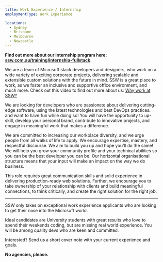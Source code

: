 ```yaml
---
title: Work Experience / Internship
employmentType: Work Experience

locations:
  - Sydney
  - Brisbane
  - Melbourne
  - Newcastle
---
```


**Find out more about our internship program here: [ssw.com.au/training/internship-fullstack](https://www.ssw.com.au/training/internship-fullstack).**

We are a team of Microsoft stack developers and designers, who work on a wide variety of exciting corporate projects, delivering scalable and extensible custom solutions with the future in mind. SSW is a great place to work, as we foster an inclusive and supportive office environment, and much more. Check out this video to find out more about us: [Why work at SSW?](https://youtu.be/tWuutobJtdg)

We are looking for developers who are passionate about delivering cutting-edge software, using the latest technologies and best DevOps practices. and want to have fun while doing so! You will have the opportunity to up-skill, develop your personal brand, contribute to innovative projects, and engage in meaningful work that makes a difference.

We are committed to increasing our workplace diversity, and we urge people from all walks of life to apply. We encourage expertise, mastery, and respectful discourse. We aim to build you up and hope you'll do the same! We will help you grow your community profile and your technical abilities so you can be the best developer you can be. Our horizontal organisational structure means that your input will make an impact on the way we do business.

This role requires great communication skills and solid experience in delivering production-ready web solutions. Further, we encourage you to take ownership of your relationship with clients and build meaningful connections, to think critically, and create the right solution for the right job.

***

SSW only takes on exceptional work experience applicants who are looking to get their nose into the Microsoft world.

Ideal candidates are University students with great results who love to spend their weekends coding, but are missing real world experience. You will be among quality devs who are keen and committed.

Interested? Send us a short cover note with your current experience and goals.

**No agencies, please.**
